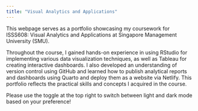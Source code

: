 ```yaml
---
title: "Visual Analytics and Applications"
---
```


This webpage serves as a portfolio showcasing my coursework for ISSS608: Visual Analytics and Applications at Singapore Management University (SMU).

Throughout the course, I gained hands-on experience in using RStudio for implementing various data visualization techniques, as well as Tableau for creating interactive dashboards. I also developed an understanding of version control using GitHub and learned how to publish analytical reports and dashboards using Quarto and deploy them as a website via Netlify. This portfolio reflects the practical skills and concepts I acquired in the course.

Please use the toggle at the top right to switch between light and dark mode based on your preference!
